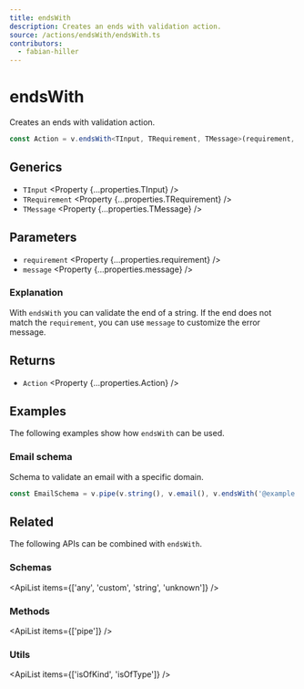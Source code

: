 ```yaml
---
title: endsWith
description: Creates an ends with validation action.
source: /actions/endsWith/endsWith.ts
contributors:
  - fabian-hiller
---
```



# endsWith

Creates an ends with validation action.

```ts
const Action = v.endsWith<TInput, TRequirement, TMessage>(requirement, message);
```

## Generics

- `TInput` <Property {...properties.TInput} />
- `TRequirement` <Property {...properties.TRequirement} />
- `TMessage` <Property {...properties.TMessage} />

## Parameters

- `requirement` <Property {...properties.requirement} />
- `message` <Property {...properties.message} />

### Explanation

With `endsWith` you can validate the end of a string. If the end does not match the `requirement`, you can use `message` to customize the error message.

## Returns

- `Action` <Property {...properties.Action} />

## Examples

The following examples show how `endsWith` can be used.

### Email schema

Schema to validate an email with a specific domain.

```ts
const EmailSchema = v.pipe(v.string(), v.email(), v.endsWith('@example.com'));
```

## Related

The following APIs can be combined with `endsWith`.

### Schemas

<ApiList items={['any', 'custom', 'string', 'unknown']} />

### Methods

<ApiList items={['pipe']} />

### Utils

<ApiList items={['isOfKind', 'isOfType']} />
